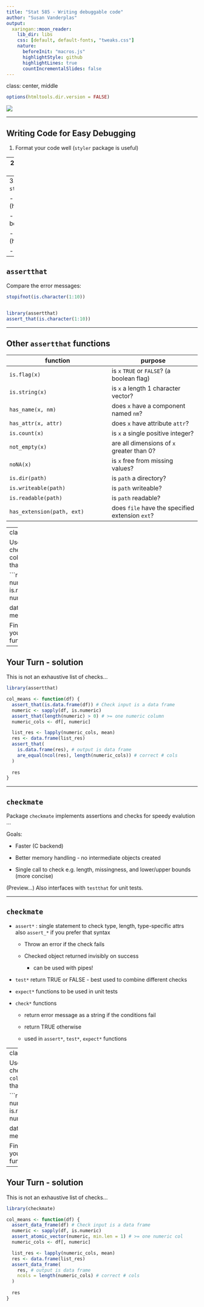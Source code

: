 ```yaml
---
title: "Stat 585 - Writing debuggable code"
author: "Susan Vanderplas"
output:
  xaringan::moon_reader:
    lib_dir: libs
    css: [default, default-fonts, "tweaks.css"]
    nature:
      beforeInit: "macros.js"
      highlightStyle: github
      highlightLines: true
      countIncrementalSlides: false
---
```

class: center, middle

```r
options(htmltools.dir.version = FALSE)
```

![](https://imgs.xkcd.com/comics/fixing_problems.png)


---

## Writing Code for Easy Debugging

1. Format your code well (`styler` package is useful)

--
2. Leave comments 
    - describe what the code is supposed to be doing

    - what the input is supposed to be

    - what the output should look like    
    ...For each functional unit of code

--
3. Check inputs and verify outputs
    - `stopifnot()` in base R

    - `assertthat` package (https://github.com/hadley/assertthat)

        - error signaling, input validation, better error messages

    - `checkmate` package (https://github.com/mllg/checkmate)

        - fast and concise input validation
        
---

## `assertthat`

Compare the error messages:

```r
stopifnot(is.character(1:10))


library(assertthat)
assert_that(is.character(1:10))
```


---

## Other `assertthat` functions

function | purpose
-------- | -------
`is.flag(x)` | is `x` `TRUE` or `FALSE`? (a boolean flag)
`is.string(x)` | is `x` a length 1 character vector?
`has_name(x, nm)` | does `x` have a component named `nm`?
`has_attr(x, attr)` | does `x` have attribute `attr`?
`is.count(x)` | is `x` a single positive integer?
`not_empty(x)` | are all dimensions of `x` greater than 0?
`noNA(x)` | is `x` free from missing values?
`is.dir(path)` | is `path` a directory?
`is.writeable(path)` | is `path` writeable?
`is.readable(path)` | is `path` readable?
`has_extension(path, ext)` | does `file` have the specified extension `ext`?

---
class:inverse
## Your Turn

Use `assertthat` functions to check inputs and output for the col_means function, ensuring that they make sense.

```r
col_means <- function(df) {
  numeric <- sapply(df, is.numeric)
  numeric_cols <- df[, numeric]

  data.frame(lapply(numeric_cols, mean))
}
```

Finished? See if you can break your neighbor's `col_means()` function

---

## Your Turn - solution

This is not an exhaustive list of checks...

```r
library(assertthat)

col_means <- function(df) {
  assert_that(is.data.frame(df)) # Check input is a data frame
  numeric <- sapply(df, is.numeric)
  assert_that(length(numeric) > 0) # >= one numeric column
  numeric_cols <- df[, numeric]

  list_res <- lapply(numeric_cols, mean)
  res <- data.frame(list_res)
  assert_that(
    is.data.frame(res), # output is data frame
    are_equal(ncol(res), length(numeric_cols)) # correct # cols
  )
  
  res
}
```

---

## `checkmate`

Package `checkmate` implements assertions and checks for speedy evalution ...

Goals: 

- Faster (C backend)

- Better memory handling - no intermediate objects created

- Single call to check e.g. length, missingness, and lower/upper bounds (more concise)

(Preview...) Also interfaces with `testthat` for unit tests.

---

## `checkmate`

- `assert*` : single statement to check type, length, type-specific attrs     
also `assert_*` if you prefer that syntax
    - Throw an error if the check fails
    
    - Checked object returned invisibly on success
        - can be used with pipes!

- `test*` return TRUE or FALSE - best used to combine different checks

- `expect*` functions to be used in unit tests

- `check*` functions
    - return error message as a string if the conditions fail

    - return TRUE otherwise

    - used in `assert*`, `test*`, `expect*` functions
  

---
class:inverse
## Your Turn

Use `checkmate` functions to check inputs and output for the `col_means` function, ensuring that they make sense.

```r
col_means <- function(df) {
  numeric <- sapply(df, is.numeric)
  numeric_cols <- df[, numeric]

  data.frame(lapply(numeric_cols, mean))
}
```

Finished? See if you can break your neighbor's `col_means()` function



---

## Your Turn - solution

This is not an exhaustive list of checks...

```r
library(checkmate)

col_means <- function(df) {
  assert_data_frame(df) # Check input is a data frame
  numeric <- sapply(df, is.numeric)
  assert_atomic_vector(numeric, min.len = 1) # >= one numeric col
  numeric_cols <- df[, numeric]

  list_res <- lapply(numeric_cols, mean)
  res <- data.frame(list_res)
  assert_data_frame(
    res, # output is data frame
    ncols = length(numeric_cols) # correct # cols
  ) 
  
  res
}
```
